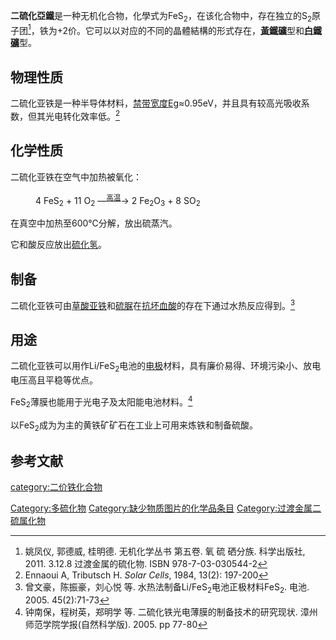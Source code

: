 {{chembox
| ImageFile = Kristallstruktur Pyrit.png
| ImageSize = 
| IUPACName = 
| OtherNames = 二硫化铁
| Section1 = {{Chembox Identifiers
|   CASNo = 12068-85-8
|   PubChem = 
|   SMILES = [Fe+2].[S-][S-]
|   MDL = MFCD00064690
|   EINECS = 235-106-8
| CASNo_Ref = {{cascite|correct|CAS}}
  }}
| Section2 = {{Chembox Properties
|   Formula = FeS<sub>2</sub>
|   MolarMass = 119.975
|   Appearance = 
|   Density = 
|   MeltingPt = 
|   BoilingPt = 
|   Solubility = 
|   SolubleOther = 
  }}
| Section3 = {{Chembox Hazards
|   MainHazards = 
|   FlashPt = 
|   Autoignition = 
  }}
| Section8 = {{Chembox Related
|   Function = 
|   OtherFunctn = 
|   OtherAnions = [[二硒化铁|二硒化铁]]
|   OtherCations = [[二硫化钴|二硫化钴]]<BR>[[二硫化镍|二硫化镍]]
|   OtherCpds = [[硫化亚铁|硫化亚铁]]<BR>[[三硫化二铁|三硫化二铁]]
  }}
}}
'''二硫化亞鐵'''是一种无机化合物，化學式为FeS<sub>2</sub>，在该化合物中，存在独立的S<sub>2</sub>原子团<ref name=wj>姚凤仪, 郭德威, 桂明德. 无机化学丛书 第五卷. 氧 硫 硒分族. 科学出版社, 2011. 3.12.8 过渡金属的硫化物. ISBN 978-7-03-030544-2</ref>，铁为+2价。它可以以对应的不同的晶體結構的形式存在，'''[[黃鐵礦|黃鐵礦]]'''型和'''[[白鐵礦|白鐵礦]]'''型。
==物理性质==
二硫化亚铁是一种半导体材料，[[禁带宽度|禁带宽度]]Eg≈0.95eV，并且具有较高光吸收系数，但其光电转化效率低。<ref>Ennaoui A, Tributsch H. ''Solar Cells'', 1984, 13(2): 197-200</ref>
==化学性质==
二硫化亚铁在空气中加热被氧化：
: 4 FeS<sub>2</sub> + 11 O<sub>2</sub> —<sup><u>高温</u></sup>→ 2 Fe<sub>2</sub>O<sub>3</sub> + 8 SO<sub>2</sub>

在真空中加热至600℃分解，放出硫蒸汽。

它和酸反应放出[[硫化氢|硫化氢]]。

==制备==
二硫化亚铁可由[[草酸亚铁|草酸亚铁]]和[[硫脲|硫脲]]在[[抗坏血酸|抗坏血酸]]的存在下通过水热反应得到。<ref>曾文豪，陈振豪，刘心悦 等. 水热法制备Li/FeS<sub>2</sub>电池正极材料FeS<sub>2</sub>. 电池. 2005. 45(2):71-73</ref>

==用途==
二硫化亚铁可以用作Li/FeS<sub>2</sub>电池的[[电极|电极]]材料，具有廉价易得、环境污染小、放电电压高且平稳等优点。

FeS<sub>2</sub>薄膜也能用于光电子及太阳能电池材料。<ref>钟南保，程树英，郑明学 等. 二硫化铁光电薄膜的制备技术的研究现状. 漳州师范学院学报(自然科学版). 2005. pp 77-80</ref>

以FeS<sub>2</sub>成为为主的黄铁矿矿石在工业上可用来炼铁和制备硫酸。

==参考文献==
{{reflist}}

{{铁化合物}}
{{硫化物}}

[[category:二价铁化合物|category:二价铁化合物]]
[[Category:多硫化物|Category:多硫化物]]
[[Category:缺少物质图片的化学品条目|Category:缺少物质图片的化学品条目]]
[[Category:过渡金属二硫属化物|Category:过渡金属二硫属化物]]